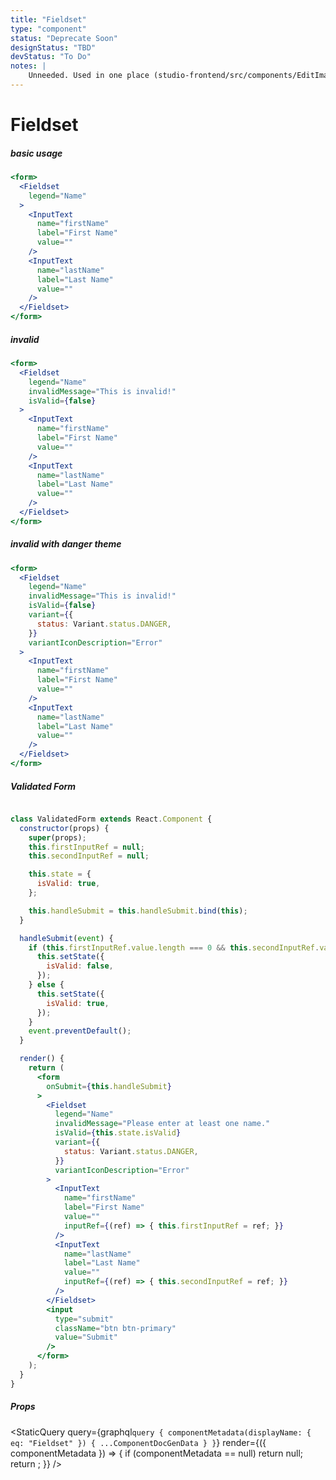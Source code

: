```yaml
---
title: "Fieldset"
type: "component"
status: "Deprecate Soon"
designStatus: "TBD"
devStatus: "To Do"
notes: |
    Unneeded. Used in one place (studio-frontend/src/components/EditImageModal/index.jsx)
---
```



# Fieldset


##### basic usage

```jsx live=true
<form>
  <Fieldset
    legend="Name"
  >
    <InputText
      name="firstName"
      label="First Name"
      value=""
    />
    <InputText
      name="lastName"
      label="Last Name"
      value=""
    />
  </Fieldset>
</form>
```


##### invalid

```jsx live=true
<form>
  <Fieldset
    legend="Name"
    invalidMessage="This is invalid!"
    isValid={false}
  >
    <InputText
      name="firstName"
      label="First Name"
      value=""
    />
    <InputText
      name="lastName"
      label="Last Name"
      value=""
    />
  </Fieldset>
</form>
```


##### invalid with danger theme

```jsx live=true
<form>
  <Fieldset
    legend="Name"
    invalidMessage="This is invalid!"
    isValid={false}
    variant={{
      status: Variant.status.DANGER,
    }}
    variantIconDescription="Error"
  >
    <InputText
      name="firstName"
      label="First Name"
      value=""
    />
    <InputText
      name="lastName"
      label="Last Name"
      value=""
    />
  </Fieldset>
</form>
```


##### Validated Form

```jsx live=true

class ValidatedForm extends React.Component {
  constructor(props) {
    super(props);
    this.firstInputRef = null;
    this.secondInputRef = null;

    this.state = {
      isValid: true,
    };

    this.handleSubmit = this.handleSubmit.bind(this);
  }

  handleSubmit(event) {
    if (this.firstInputRef.value.length === 0 && this.secondInputRef.value.length === 0) {
      this.setState({
        isValid: false,
      });
    } else {
      this.setState({
        isValid: true,
      });
    }
    event.preventDefault();
  }

  render() {
    return (
      <form
        onSubmit={this.handleSubmit}
      >
        <Fieldset
          legend="Name"
          invalidMessage="Please enter at least one name."
          isValid={this.state.isValid}
          variant={{
            status: Variant.status.DANGER,
          }}
          variantIconDescription="Error"
        >
          <InputText
            name="firstName"
            label="First Name"
            value=""
            inputRef={(ref) => { this.firstInputRef = ref; }}
          />
          <InputText
            name="lastName"
            label="Last Name"
            value=""
            inputRef={(ref) => { this.secondInputRef = ref; }}
          />
        </Fieldset>
        <input
          type="submit"
          className="btn btn-primary"
          value="Submit"
        />
      </form>
    );
  }
}
```

##### Props

<StaticQuery
  query={graphql`query {
    componentMetadata(displayName: { eq: "Fieldset" }) { ...ComponentDocGenData }
  }`}
  render={({ componentMetadata }) => {
    if (componentMetadata == null) return null;
    return <PropsTable propMetaData={componentMetadata.props} />;
  }}
/>
